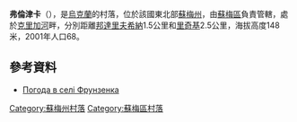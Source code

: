 {{coord|51|9|47|N|34|32|55|E|scale:100000|display=title}}

'''弗倫津卡'''（{{lang-uk|Діброва}}），是[[烏克蘭|烏克蘭]]的村落，位於該國東北部[[蘇梅州|蘇梅州]]，由[[蘇梅區|蘇梅區]]負責管轄，處於[[克里加河|克里加河]]畔，分別距離[[邦達里夫希納|邦達里夫希納]]1.5公里和[[里奇基_(比洛皮利亞區)|里奇基]]2.5公里，海拔高度148米，2001年人口68。

==參考資料==
* [http://weather.in.ua/ua/symskaja/27206 Погода в селі Фрунзенка] {{Wayback|url=http://weather.in.ua/ua/symskaja/27206 |date=20160423091707 }}

{{DEFAULTSORT:Фрунзенка}}
[[Category:蘇梅州村落|Category:蘇梅州村落]]
[[Category:蘇梅區村落|Category:蘇梅區村落]]


{{Sumy-geo-stub}}